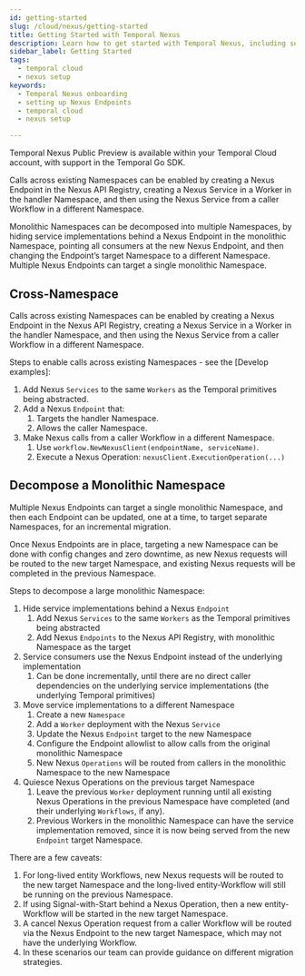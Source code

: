 ```yaml
---
id: getting-started
slug: /cloud/nexus/getting-started
title: Getting Started with Temporal Nexus
description: Learn how to get started with Temporal Nexus, including setting up Nexus Endpoints and integrating Nexus into your Temporal workflows.
sidebar_label: Getting Started
tags:
  - temporal cloud
  - nexus setup
keywords:
  - Temporal Nexus onboarding
  - setting up Nexus Endpoints
  - temporal cloud
  - nexus setup

---
```


Temporal Nexus Public Preview is available within your Temporal Cloud account, with support in the Temporal Go SDK.

Calls across existing Namespaces can be enabled by creating a Nexus Endpoint in the Nexus API Registry, creating a Nexus Service in a Worker in the handler Namespace, and then using the Nexus Service from a caller Workflow in a different Namespace.

Monolithic Namespaces can be decomposed into multiple Namespaces, by hiding service implementations behind a Nexus Endpoint in the monolithic Namespace, pointing all consumers at the new Nexus Endpoint, and then changing the Endpoint’s target Namespace to a different Namespace. Multiple Nexus Endpoints can target a single monolithic Namespace.

## Cross-Namespace

Calls across existing Namespaces can be enabled by creating a Nexus Endpoint in the Nexus API Registry, creating a Nexus Service in a Worker in the handler Namespace, and then using the Nexus Service from a caller Workflow in a different Namespace.

Steps to enable calls across existing Namespaces \- see the [Develop examples]:

1. Add Nexus `Services` to the same `Workers` as the Temporal primitives being abstracted. 
2. Add a Nexus `Endpoint` that:  
   1. Targets the handler Namespace. 
   2. Allows the caller Namespace.  
3. Make Nexus calls from a caller Workflow in a different Namespace.  
   1. Use `workflow.NewNexusClient(endpointName, serviceName)`.  
   2. Execute a Nexus Operation: `nexusClient.ExecutionOperation(...)`

## Decompose a Monolithic Namespace

Multiple Nexus Endpoints can target a single monolithic Namespace, and then each Endpoint can be updated, one at a time, to target separate Namespaces, for an incremental migration. 

Once Nexus Endpoints are in place, targeting a new Namespace can be done with config changes and zero downtime, as new Nexus requests will be routed to the new target Namespace, and existing Nexus requests will be completed in the previous Namespace.

Steps to decompose a large monolithic Namespace:

1. Hide service implementations behind a Nexus `Endpoint`  
   1. Add Nexus `Services` to the same `Workers` as the Temporal primitives being abstracted  
   2. Add Nexus `Endpoints` to the Nexus API Registry, with monolithic Namespace as the target  
2. Service consumers use the Nexus Endpoint instead of the underlying implementation  
   1. Can be done incrementally, until there are no direct caller dependencies on the underlying service implementations (the underlying Temporal primitives)  
3. Move service implementations to a different Namespace  
   1. Create a new `Namespace`  
   2. Add a `Worker` deployment with the Nexus `Service`  
   3. Update the Nexus `Endpoint` target to the new Namespace  
   4. Configure the Endpoint allowlist to allow calls from the original monolithic Namespace  
   5. New Nexus `Operations` will be routed from callers in the monolithic Namespace to the new Namespace  
4. Quiesce Nexus Operations on the previous target Namespace  
   1. Leave the previous `Worker` deployment running until all existing Nexus Operations in the previous Namespace have completed (and their underlying `Workflows`, if any).  
   2. Previous Workers in the monolithic Namespace can have the service implementation removed, since it is now being served from the new `Endpoint` target Namespace.

There are a few caveats:
   1. For long-lived entity Workflows, new Nexus requests will be routed to the new target Namespace and the long-lived entity-Workflow will still be running on the previous Namespace.
   2. If using Signal-with-Start behind a Nexus Operation, then a new entity-Workflow will be started in the new target Namespace.
   3. A cancel Nexus Operation request from a caller Workflow will be routed via the Nexus Endpoint to the new target Namespace, which may not have the underlying Workflow.
   4. In these scenarios our team can provide guidance on different migration strategies.